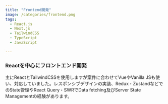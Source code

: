 ```yaml
---
title: "Frontend開発"
image: /categories/frontend.png
tags:
  - React.js
  - Next.js
  - TailwindCSS
  - TypeScript
  - JavaScript

---
```


### Reactを中心にフロントエンド開発

主にReactとTailwindCSSを使用しますが案件に合わせてVueやVanilla JSも使い、対応していました。レスポンシブデザインの実装、Redux・ZustandなどでのState管理やReact Query・SWRでData fetching及びServer State Managementの経験があります。